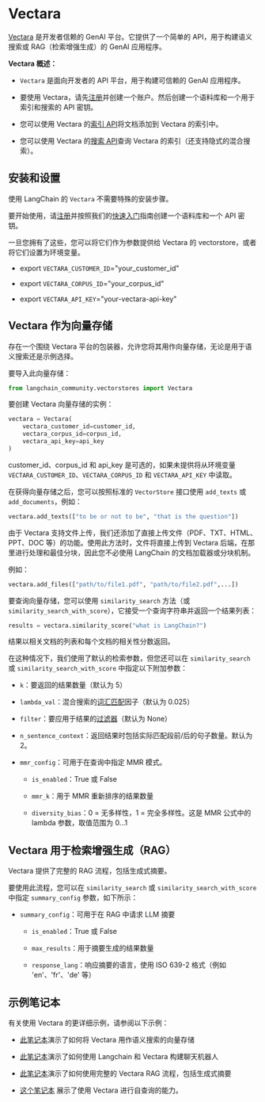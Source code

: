 # Vectara

[Vectara](https://vectara.com/) 是开发者信赖的 GenAI 平台。它提供了一个简单的 API，用于构建语义搜索或 RAG（检索增强生成）的 GenAI 应用程序。

**Vectara 概述：**

- `Vectara` 是面向开发者的 API 平台，用于构建可信赖的 GenAI 应用程序。

- 要使用 Vectara，请先[注册](https://vectara.com/integrations/langchain)并创建一个账户。然后创建一个语料库和一个用于索引和搜索的 API 密钥。

- 您可以使用 Vectara 的[索引 API](https://docs.vectara.com/docs/indexing-apis/indexing)将文档添加到 Vectara 的索引中。

- 您可以使用 Vectara 的[搜索 API](https://docs.vectara.com/docs/search-apis/search)查询 Vectara 的索引（还支持隐式的混合搜索）。

## 安装和设置

使用 LangChain 的 `Vectara` 不需要特殊的安装步骤。

要开始使用，请[注册](https://vectara.com/integrations/langchain)并按照我们的[快速入门](https://docs.vectara.com/docs/quickstart)指南创建一个语料库和一个 API 密钥。

一旦您拥有了这些，您可以将它们作为参数提供给 Vectara 的 vectorstore，或者将它们设置为环境变量。

- export `VECTARA_CUSTOMER_ID`="your_customer_id"

- export `VECTARA_CORPUS_ID`="your_corpus_id"

- export `VECTARA_API_KEY`="your-vectara-api-key"

## Vectara 作为向量存储

存在一个围绕 Vectara 平台的包装器，允许您将其用作向量存储，无论是用于语义搜索还是示例选择。

要导入此向量存储：

```python
from langchain_community.vectorstores import Vectara
```

要创建 Vectara 向量存储的实例：

```python
vectara = Vectara(
    vectara_customer_id=customer_id, 
    vectara_corpus_id=corpus_id, 
    vectara_api_key=api_key
)
```

customer_id、corpus_id 和 api_key 是可选的，如果未提供将从环境变量 `VECTARA_CUSTOMER_ID`、`VECTARA_CORPUS_ID` 和 `VECTARA_API_KEY` 中读取。

在获得向量存储之后，您可以按照标准的 `VectorStore` 接口使用 `add_texts` 或 `add_documents`，例如：

```python
vectara.add_texts(["to be or not to be", "that is the question"])
```

由于 Vectara 支持文件上传，我们还添加了直接上传文件（PDF、TXT、HTML、PPT、DOC 等）的功能。使用此方法时，文件将直接上传到 Vectara 后端，在那里进行处理和最佳分块，因此您不必使用 LangChain 的文档加载器或分块机制。

例如：

```python
vectara.add_files(["path/to/file1.pdf", "path/to/file2.pdf",...])
```

要查询向量存储，您可以使用 `similarity_search` 方法（或 `similarity_search_with_score`），它接受一个查询字符串并返回一个结果列表：

```python
results = vectara.similarity_score("what is LangChain?")
```

结果以相关文档的列表和每个文档的相关性分数返回。

在这种情况下，我们使用了默认的检索参数，但您还可以在 `similarity_search` 或 `similarity_search_with_score` 中指定以下附加参数：

- `k`：要返回的结果数量（默认为 5）

- `lambda_val`：混合搜索的[词汇匹配](https://docs.vectara.com/docs/api-reference/search-apis/lexical-matching)因子（默认为 0.025）

- `filter`：要应用于结果的[过滤器](https://docs.vectara.com/docs/common-use-cases/filtering-by-metadata/filter-overview)（默认为 None）

- `n_sentence_context`：返回结果时包括实际匹配段前/后的句子数量。默认为 2。

- `mmr_config`：可用于在查询中指定 MMR 模式。

   - `is_enabled`：True 或 False

   - `mmr_k`：用于 MMR 重新排序的结果数量

   - `diversity_bias`：0 = 无多样性，1 = 完全多样性。这是 MMR 公式中的 lambda 参数，取值范围为 0...1

## Vectara 用于检索增强生成（RAG）

Vectara 提供了完整的 RAG 流程，包括生成式摘要。

要使用此流程，您可以在 `similarity_search` 或 `similarity_search_with_score` 中指定 `summary_config` 参数，如下所示：

- `summary_config`：可用于在 RAG 中请求 LLM 摘要

   - `is_enabled`：True 或 False

   - `max_results`：用于摘要生成的结果数量

   - `response_lang`：响应摘要的语言，使用 ISO 639-2 格式（例如 'en'、'fr'、'de' 等）

## 示例笔记本

有关使用 Vectara 的更详细示例，请参阅以下示例：

* [此笔记本](/docs/integrations/vectorstores/vectara)演示了如何将 Vectara 用作语义搜索的向量存储

* [此笔记本](/docs/integrations/providers/vectara/vectara_chat)演示了如何使用 Langchain 和 Vectara 构建聊天机器人

* [此笔记本](/docs/integrations/providers/vectara/vectara_summary)演示了如何使用完整的 Vectara RAG 流程，包括生成式摘要

* [这个笔记本](/docs/integrations/retrievers/self_query/vectara_self_query) 展示了使用 Vectara 进行自查询的能力。